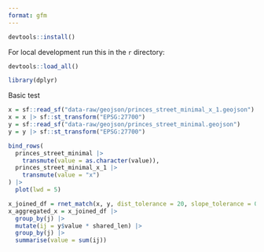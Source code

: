 ```yaml
---
format: gfm
---
```



```r
devtools::install()
```

For local development run this in the `r` directory:

```r
devtools::load_all()
```

```r
library(dplyr)
```

Basic test

```r
x = sf::read_sf("data-raw/geojson/princes_street_minimal_x_1.geojson")
x = x |> sf::st_transform("EPSG:27700")
y = sf::read_sf("data-raw/geojson/princes_street_minimal.geojson")
y = y |> sf::st_transform("EPSG:27700")
```

```r
bind_rows(
  princes_street_minimal |>
    transmute(value = as.character(value)),
  princes_street_minimal_x_1 |>
    transmute(value = "x")
) |>
  plot(lwd = 5)
```


```r
x_joined_df = rnet_match(x, y, dist_tolerance = 20, slope_tolerance = 0.1, trees = "xy")
x_aggregated_x = x_joined_df |>
  group_by(j) |>
  mutate(ij = y$value * shared_len) |>
  group_by(j) |>
  summarise(value = sum(ij))

```

```r
```
